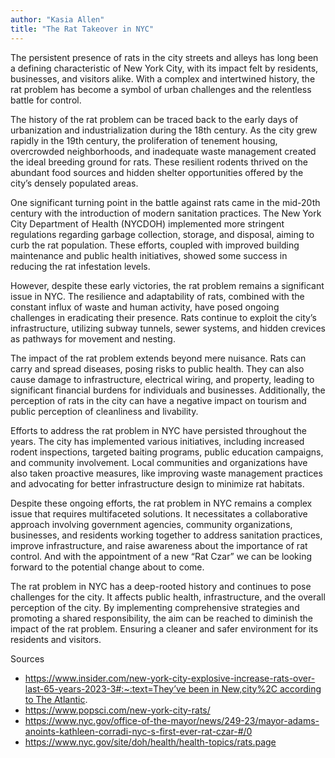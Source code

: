 ```yaml
---
author: "Kasia Allen"
title: "The Rat Takeover in NYC"
---
```


The persistent presence of rats in the city streets and alleys has long been a defining characteristic of New York City, with its impact felt by residents, businesses, and visitors alike. With a complex and intertwined history, the rat problem has become a symbol of urban challenges and the relentless battle for control.

The history of the rat problem can be traced back to the early days of urbanization and industrialization during the 18th century. As the city grew rapidly in the 19th century, the proliferation of tenement housing, overcrowded neighborhoods, and inadequate waste management created the ideal breeding ground for rats. These resilient rodents thrived on the abundant food sources and hidden shelter opportunities offered by the city's densely populated areas.

One significant turning point in the battle against rats came in the mid-20th century with the introduction of modern sanitation practices. The New York City Department of Health (NYCDOH) implemented more stringent regulations regarding garbage collection, storage, and disposal, aiming to curb the rat population. These efforts, coupled with improved building maintenance and public health initiatives, showed some success in reducing the rat infestation levels.

However, despite these early victories, the rat problem remains a significant issue in NYC. The resilience and adaptability of rats, combined with the constant influx of waste and human activity, have posed ongoing challenges in eradicating their presence. Rats continue to exploit the city's infrastructure, utilizing subway tunnels, sewer systems, and hidden crevices as pathways for movement and nesting.

The impact of the rat problem extends beyond mere nuisance. Rats can carry and spread diseases, posing risks to public health. They can also cause damage to infrastructure, electrical wiring, and property, leading to significant financial burdens for individuals and businesses. Additionally, the perception of rats in the city can have a negative impact on tourism and public perception of cleanliness and livability.

Efforts to address the rat problem in NYC have persisted throughout the years. The city has implemented various initiatives, including increased rodent inspections, targeted baiting programs, public education campaigns, and community involvement. Local communities and organizations have also taken proactive measures, like improving waste management practices and advocating for better infrastructure design to minimize rat habitats.

Despite these ongoing efforts, the rat problem in NYC remains a complex issue that requires multifaceted solutions. It necessitates a collaborative approach involving government agencies, community organizations, businesses, and residents working together to address sanitation practices, improve infrastructure, and raise awareness about the importance of rat control. And with the appointment of a new “Rat Czar” we can be looking forward to the potential change about to come.

The rat problem in NYC has a deep-rooted history and continues to pose challenges for the city. It affects public health, infrastructure, and the overall perception of the city. By implementing comprehensive strategies and promoting a shared responsibility, the aim can be reached to diminish the impact of the rat problem. Ensuring a cleaner and safer environment for its residents and visitors.

Sources

- [https://www.insider.com/new-york-city-explosive-increase-rats-over-last-65-years-2023-3#:~:text=They've been in New,city%2C according to The Atlantic](https://www.insider.com/new-york-city-explosive-increase-rats-over-last-65-years-2023-3#:~:text=They%27ve%20been%20in%20New,city%2C%20according%20to%20The%20Atlantic).
- [https://www.popsci.com/new-york-city-rats/](https://www.popsci.com/new-york-city-rats/)
- [https://www.nyc.gov/office-of-the-mayor/news/249-23/mayor-adams-anoints-kathleen-corradi-nyc-s-first-ever-rat-czar-#/0](https://www.nyc.gov/office-of-the-mayor/news/249-23/mayor-adams-anoints-kathleen-corradi-nyc-s-first-ever-rat-czar-#/0)
- [https://www.nyc.gov/site/doh/health/health-topics/rats.page](https://www.nyc.gov/site/doh/health/health-topics/rats.page)


